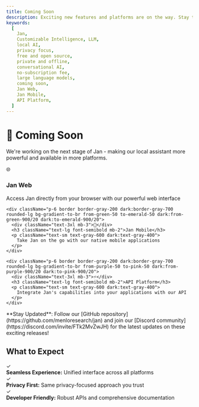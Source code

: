 ```yaml
---
title: Coming Soon
description: Exciting new features and platforms are on the way. Stay tuned for Jan Web, Jan Mobile, and our API Platform.
keywords:
  [
    Jan,
    Customizable Intelligence, LLM,
    local AI,
    privacy focus,
    free and open source,
    private and offline,
    conversational AI,
    no-subscription fee,
    large language models,
    coming soon,
    Jan Web,
    Jan Mobile,
    API Platform,
  ]
---
```



<div className="text-center py-12">
  <div className="mb-8">
    <h1 className="text-4xl font-bold bg-gradient-to-r from-blue-600 to-purple-600 bg-clip-text text-transparent mb-4 py-2">
      🚀 Coming Soon
    </h1>
    <p className="text-xl text-gray-600 dark:text-gray-300 max-w-2xl mx-auto">
      We're working on the next stage of Jan - making our local assistant more powerful and available in more platforms.
    </p>
  </div>

  <div className="grid grid-cols-1 md:grid-cols-3 gap-6 max-w-4xl mx-auto mb-12">
    <div className="p-6 border border-gray-200 dark:border-gray-700 rounded-lg bg-gradient-to-br from-blue-50 to-indigo-50 dark:from-blue-900/20 dark:to-indigo-900/20">
      <div className="text-3xl mb-3">🌐</div>
      <h3 className="text-lg font-semibold mb-2">Jan Web</h3>
      <p className="text-sm text-gray-600 dark:text-gray-400">
        Access Jan directly from your browser with our powerful web interface
      </p>
    </div>

    <div className="p-6 border border-gray-200 dark:border-gray-700 rounded-lg bg-gradient-to-br from-green-50 to-emerald-50 dark:from-green-900/20 dark:to-emerald-900/20">
      <div className="text-3xl mb-3">📱</div>
      <h3 className="text-lg font-semibold mb-2">Jan Mobile</h3>
      <p className="text-sm text-gray-600 dark:text-gray-400">
        Take Jan on the go with our native mobile applications
      </p>
    </div>

    <div className="p-6 border border-gray-200 dark:border-gray-700 rounded-lg bg-gradient-to-br from-purple-50 to-pink-50 dark:from-purple-900/20 dark:to-pink-900/20">
      <div className="text-3xl mb-3">⚡</div>
      <h3 className="text-lg font-semibold mb-2">API Platform</h3>
      <p className="text-sm text-gray-600 dark:text-gray-400">
        Integrate Jan's capabilities into your applications with our API
      </p>
    </div>
  </div>

  <Callout type="info">
    **Stay Updated**: Follow our [GitHub repository](https://github.com/menloresearch/jan) and join our [Discord community](https://discord.com/invite/FTk2MvZwJH) for the latest updates on these exciting releases!
  </Callout>

  <div className="mt-12">
    <h2 className="text-2xl font-semibold mb-6">What to Expect</h2>
    <div className="text-left max-w-2xl mx-auto space-y-4">
      <div className="flex items-start gap-3">
        <span className="text-green-500 text-xl">✓</span>
        <div>
          <strong>Seamless Experience:</strong> Unified interface across all platforms
        </div>
      </div>
      <div className="flex items-start gap-3">
        <span className="text-green-500 text-xl">✓</span>
        <div>
          <strong>Privacy First:</strong> Same privacy-focused approach you trust
        </div>
      </div>
      <div className="flex items-start gap-3">
        <span className="text-green-500 text-xl">✓</span>
        <div>
          <strong>Developer Friendly:</strong> Robust APIs and comprehensive documentation
        </div>
      </div>
    </div>
  </div>
</div>